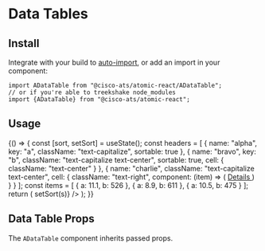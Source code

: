 

<Meta title="Components/Data Tables" component={ADataTable} />

# Data Tables

## Install

Integrate with your build to [auto-import](?path=/docs/getting-started--page#integrating), or add an import in your component:

```
import ADataTable from "@cisco-ats/atomic-react/ADataTable";
// or if you're able to treekshake node_modules
import {ADataTable} from "@cisco-ats/atomic-react";
```

## Usage

<Preview>
  <Story name="usage-1">
    <YourComponent>
      {() => {
        const [sort, setSort] = useState();
        const headers = [
          {
            name: "alpha",
            key: "a",
            className: "text-capitalize",
            sortable: true
          },
          {
            name: "bravo",
            key: "b",
            className: "text-capitalize text-center",
            sortable: true,
            cell: {
              className: "text-center"
            }
          },
          {
            name: "charlie",
            className: "text-capitalize text-center",
            cell: {
              className: "text-right",
              component: (item) => (
                <a href="/" target="_blank">
                  Details
                </a>
              )
            }
          }
        ];
        const items = [
          {
            a: 11.1,
            b: 526
          },
          {
            a: 8.9,
            b: 611
          },
          {
            a: 10.5,
            b: 475
          }
        ];
        return (
          <ADataTable
            striped
            tight
            headers={headers}
            items={items}
            className="mx-auto"
            style={{maxWidth: 500}}
            sort={sort}
            onSort={(s) => setSort(s)}
          />
        );
      }}
    </YourComponent>
  </Story>
</Preview>

## Data Table Props

The `ADataTable` component inherits passed props.

<Props of={ADataTable} />
